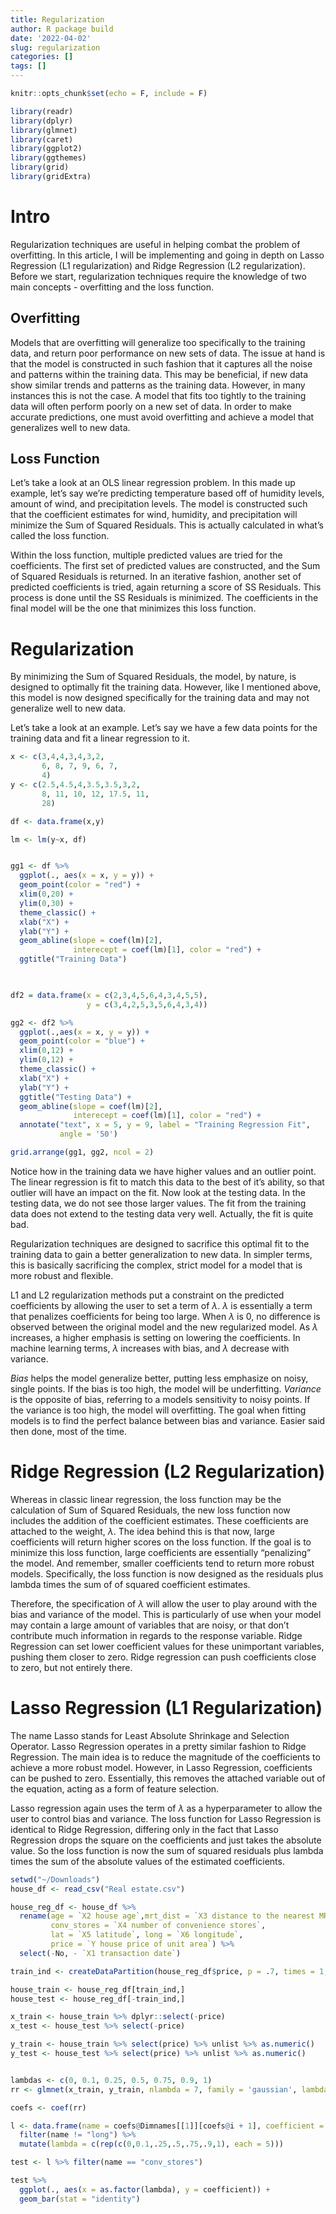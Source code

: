 ```yaml
---
title: Regularization
author: R package build
date: '2022-04-02'
slug: regularization
categories: []
tags: []
---
```


```r
knitr::opts_chunk$set(echo = F, include = F)

library(readr)
library(dplyr)
library(glmnet)
library(caret)
library(ggplot2)
library(ggthemes)
library(grid)
library(gridExtra)
```

# Intro

Regularization techniques are useful in helping combat the problem of overfitting. In this article, I will be implementing and going in depth on Lasso Regression (L1 regularization) and Ridge Regression (L2 regularization). Before we start, regularization techniques require the knowledge of two main concepts - overfitting and the loss function.

## Overfitting

Models that are overfitting will generalize too specifically to the training data, and return poor performance on new sets of data. The issue at hand is that the model is constructed in such fashion that it captures all the noise and patterns within the training data. This may be beneficial, if new data show similar trends and patterns as the training data. However, in many instances this is not the case. A model that fits too tightly to the training data will often perform poorly on a new set of data. In order to make accurate predictions, one must avoid overfitting and achieve a model that generalizes well to new data.

## Loss Function

Let's take a look at an OLS linear regression problem. In this made up example, let's say we're predicting temperature based off of humidity levels, amount of wind, and precipitation levels. The model is constructed such that the coefficient estimates for wind, humidity, and precipitation will minimize the Sum of Squared Residuals. This is actually calculated in what's called the loss function. 

Within the loss function, multiple predicted values are tried for the coefficients. The first set of predicted values are constructed, and the Sum of Squared Residuals is returned. In an iterative fashion, another set of predicted coefficients is tried, again returning a score of SS Residuals. This process is done until the SS Residuals is minimized. The coefficients in the final model will be the one that minimizes this loss function.

# Regularization

By minimizing the Sum of Squared Residuals, the model, by nature, is designed to optimally fit the training data. However, like I mentioned above, this model is now designed specifically for the training data and may not generalize well to new data.

Let's take a look at an example. Let's say we have a few data points for the training data and fit a linear regression to it.

```r
x <- c(3,4,4,3,4,3,2,
       6, 8, 7, 9, 6, 7,
       4)
y <- c(2.5,4.5,4,3.5,3.5,3,2,
       8, 11, 10, 12, 17.5, 11,
       28)

df <- data.frame(x,y)

lm <- lm(y~x, df)


gg1 <- df %>% 
  ggplot(., aes(x = x, y = y)) +
  geom_point(color = "red") +
  xlim(0,20) +
  ylim(0,30) +
  theme_classic() +
  xlab("X") +
  ylab("Y") +
  geom_abline(slope = coef(lm)[2],
              interecept = coef(lm)[1], color = "red") +
  ggtitle("Training Data")
  


df2 = data.frame(x = c(2,3,4,5,6,4,3,4,5,5),
                 y = c(3,4,2,5,3,5,6,4,3,4))

gg2 <- df2 %>% 
  ggplot(.,aes(x = x, y = y)) +
  geom_point(color = "blue") +
  xlim(0,12) +
  ylim(0,12) +
  theme_classic() +
  xlab("X") +
  ylab("Y") +
  ggtitle("Testing Data") +
  geom_abline(slope = coef(lm)[2],
              interecept = coef(lm)[1], color = "red") +
  annotate("text", x = 5, y = 9, label = "Training Regression Fit",
           angle = '50')
```

```r
grid.arrange(gg1, gg2, ncol = 2)
```

Notice how in the training data we have higher values and an outlier point. The linear regression is fit to match this data to the best of it's ability, so that outlier will have an impact on the fit. Now look at the testing data. In the testing data, we do not see those larger values. The fit from the training data does not extend to the testing data very well. Actually, the fit is quite bad.

Regularization techniques are designed to sacrifice this optimal fit to the training data to gain a better generalization to new data. In simpler terms, this is basically sacrificing the complex, strict model for a model that is more robust and flexible. 

L1 and L2 regularization methods put a constraint on the predicted coefficients by allowing the user to set a term of $\lambda$. $\lambda$ is essentially a term that penalizes coefficients for being too large. When $\lambda$ is 0, no difference is observed between the original model and the new regularized model. As $\lambda$ increases, a higher emphasis is setting on lowering the coefficients. In machine learning terms, $\lambda$ increases with bias, and $\lambda$ decrease with variance. 

*Bias* helps the model generalize better, putting less emphasize on noisy, single points. If the bias is too high, the model will be underfitting. *Variance* is the opposite of bias, referring to a models sensitivity to noisy points. If the variance is too high, the model will overfitting. The goal when fitting models is to find the perfect balance between bias and variance. Easier said then done, most of the time. 

# Ridge Regression (L2 Regularization)

Whereas in classic linear regression, the loss function may be the calculation of Sum of Squared Residuals, the new loss function now includes the addition of the coefficient estimates. These coefficients are attached to the weight, $\lambda$. The idea behind this is that now, large coefficients will return higher scores on the loss function. If the goal is to minimize this loss function, large coefficients are essentially "penalizing" the model. And remember, smaller coefficients tend to return more robust models. Specifically, the loss function is now designed as the residuals plus lambda times the sum of of squared coefficient estimates.

Therefore, the specification of $\lambda$ will allow the user to play around with the bias and variance of the model. This is particularly of use when your model may contain a large amount of variables that are noisy, or that don't contribute much information in regards to the response variable. Ridge Regression can set lower coefficient values for these unimportant variables, pushing them closer to zero. Ridge regression can push coefficients close to zero, but not entirely there.


# Lasso Regression (L1 Regularization)

The name Lasso stands for Least Absolute Shrinkage and Selection Operator. Lasso Regression operates in a pretty similar fashion to Ridge Regression. The main idea is to reduce the magnitude of the coefficients to achieve a more robust model. However, in Lasso Regression, coefficients can be pushed to zero. Essentially, this removes the attached variable out of the equation, acting as a form of feature selection.

Lasso regression again uses the term of $\lambda$ as a hyperparameter to allow the user to control bias and variance. The loss function for Lasso Regression is identical to Ridge Regression, differing only in the fact that Lasso Regression drops the square on the coefficients and just takes the absolute value. So the loss function is now the sum of squared residuals plus lambda times the sum of the absolute values of the estimated coefficients.




```r
setwd("~/Downloads")
house_df <- read_csv("Real estate.csv")

house_reg_df <- house_df %>% 
  rename(age = `X2 house age`,mrt_dist = `X3 distance to the nearest MRT station`,
         conv_stores = `X4 number of convenience stores`, 
         lat = `X5 latitude`, long = `X6 longitude`,
         price = `Y house price of unit area`) %>% 
  select(-No, - `X1 transaction date`)

train_ind <- createDataPartition(house_reg_df$price, p = .7, times = 1, list = F)

house_train <- house_reg_df[train_ind,]
house_test <- house_reg_df[-train_ind,]

x_train <- house_train %>% dplyr::select(-price)
x_test <- house_test %>% select(-price)

y_train <- house_train %>% select(price) %>% unlist %>% as.numeric()
y_test <- house_test %>% select(price) %>% unlist %>% as.numeric()


lambdas <- c(0, 0.1, 0.25, 0.5, 0.75, 0.9, 1)
rr <- glmnet(x_train, y_train, nlambda = 7, family = 'gaussian', lambda = lambdas)

coefs <- coef(rr)

l <- data.frame(name = coefs@Dimnames[[1]][coefs@i + 1], coefficient = coefs@x) %>% 
  filter(name != "long") %>% 
  mutate(lambda = c(rep(c(0,0.1,.25,.5,.75,.9,1), each = 5)))

test <- l %>% filter(name == "conv_stores")

test %>% 
  ggplot(., aes(x = as.factor(lambda), y = coefficient)) +
  geom_bar(stat = "identity")
```



